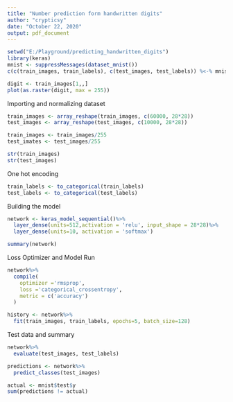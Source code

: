 ```yaml
---
title: "Number prediction form handwritten digits"
author: "crypticsy"
date: "October 22, 2020"
output: pdf_document
---
```


```r
setwd("E:/Playground/predicting_handwritten_digits")
library(keras)
mnist <- suppressMessages(dataset_mnist())
c(c(train_images, train_labels), c(test_images, test_labels)) %<-% mnist

```

```r
digit <- train_images[1,,]
plot(as.raster(digit, max = 255))
```





Importing and normalizing dataset

```r
train_images <- array_reshape(train_images, c(60000, 28*28))
test_images <- array_reshape(test_images, c(10000, 28*28))

train_images <- train_images/255
test_imates <- test_images/255
```


```r
str(train_images)
str(test_images)
```





One hot encoding

```r
train_labels <- to_categorical(train_labels)
test_labels <- to_categorical(test_labels)
```




Building the model

```r
network <- keras_model_sequential()%>%
  layer_dense(units=512,activation = 'relu', input_shape = 28*28)%>%
  layer_dense(units=10, activation = 'softmax') 

summary(network)  
```



Loss Optimizer and Model Run

```r
network%>%
  compile(
    optimizer ='rmsprop',
    loss ='categorical_crossentropy',
    metric = c('accuracy')
  )
```


```r
history <- network%>%
  fit(train_images, train_labels, epochs=5, batch_size=128)
```



Test data and summary

```r
network%>%
  evaluate(test_images, test_labels)
```

```r
predictions <- network%>%
  predict_classes(test_images)

actual <- mnist$test$y
sum(predictions != actual)
```

